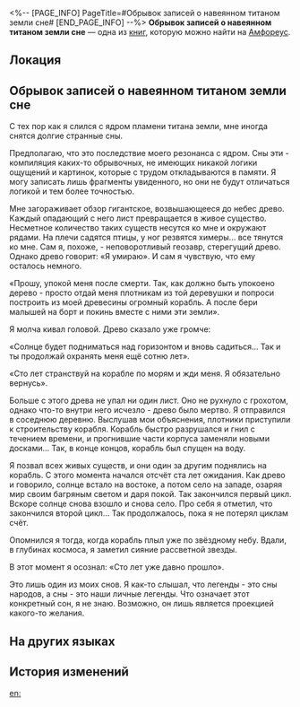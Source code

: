 <%-- [PAGE_INFO]
PageTitle=#Обрывок записей о навеянном титаном земли сне#
[END_PAGE_INFO] --%>
{{Дополнить}}
{{Книга Инфобокс
|id           = 592
|partIds      = 191932
|Название     = 
|Изображение  = Предмет Книга Амфореус 2.png
|Мир          = Амфореус
|Томов        = 1
|Автор        = <!--нужно добавить-->
|Описание     = Записи о долгом сне, в которых обрывочно описывается резонанс, вызванный ядром пламени титана земли в глубинах сознания Дань Хэна.
|Том1         = {{tx}}
|Источник1    = {{tx|Отсутствует источник}}
|Персонажи    = 
|Фракции      = 
}}
'''Обрывок записей о навеянном титаном земли сне''' — одна из [[Книги|книг]], которую можно найти на [[Амфореус]].

==Локация==
{{Отметка карты|<!--название карты-->|<!--id отметки-->}}

==Обрывок записей о навеянном титаном земли сне==
С тех пор как я слился с ядром пламени титана земли, мне иногда снятся долгие странные сны.

Предполагаю, что это последствие моего резонанса с ядром. Сны эти - компиляция каких-то обрывочных, не имеющих никакой логики ощущений и картинок, которые с трудом откладываются в памяти. Я могу записать лишь фрагменты увиденного, но они не будут отличаться логикой и тем более точностью.

Мне загораживает обзор гигантское, возвышающееся до небес древо. Каждый опадающий с него лист превращается в живое существо. Несметное количество таких существ несутся ко мне и окружают рядами. На плечи садятся птицы, у ног резвятся химеры... все тянутся ко мне. Сам я, похоже, - неповоротливый геозавр, стерегущий древо. Однако древо говорит: «Я умираю». И сам я чувствую, что ему осталось немного.

«Прошу, упокой меня после смерти. Так, как должно быть упокоено дерево - просто отдай меня плотникам из той деревушки и попроси построить из моей древесины огромный корабль. А после бери малышей на борт и покинь вместе с ними эти земли».

Я молча кивал головой. Древо сказало уже громче:

«Солнце будет подниматься над горизонтом и вновь садиться... Так и ты продолжай охранять меня ещё сотню лет».

«Сто лет странствуй на корабле по морям и жди меня. Я обязательно вернусь».

Больше с этого древа не упал ни один лист. Оно не рухнуло с грохотом, однако что-то внутри него исчезло - древо было мертво. Я отправился в соседнюю деревню. Выслушав мои объяснения, плотники приступили к строительству корабля. Корабль быстро разрушался и гнил с течением времени, и прогнившие части корпуса заменяли новыми досками... Так, в конце концов, корабль был спущен на воду.

Я позвал всех живых существ, и они один за другим поднялись на корабль. С этого момента начался отсчёт ста лет ожидания. Как древо и говорило, солнце встало на востоке, а потом село на западе, озаряя мир своим багряным светом и даря покой. Так закончился первый цикл. Вскоре солнце снова взошло и снова село. Про себя я отметил, что закончился второй цикл... Так продолжалось, пока я не потерял циклам счёт.

Опомнился я тогда, когда корабль плыл уже по звёздному небу. Вдали, в глубинах космоса, я заметил сияние рассветной звезды.

В этот момент я осознал: «Сто лет уже давно прошло».

Это лишь один из моих снов. Я как-то слышал, что легенды - это сны народов, а сны - это наши личные легенды. Что означает этот конкретный сон, я не знаю. Возможно, он лишь является проекцией какого-то желания.

==На других языках==
{{На других языках
|en   = Fragmented Record of the Dream of "Earth"
|zhs  = 有关「大地」之梦的碎片记录
|zht  = 有關「大地」之夢的碎片紀錄
|ja   = 「大地」の夢に関する断片的な記録
|ko   = 「대지」의 꿈에 관한 단편적인 기록
|es   = Registro de fragmentos del sueño sobre "La Tierra"
|fr   = Archives fragmentées du rêve de la «&nbsp;Terre&nbsp;»
|ru   = Обрывок записей о навеянном титаном земли сне
|th   = บันทึกเสี้ยวฝันเกี่ยวกับ "ปฐพี"
|vi   = Ghi Chép Rời Rạc Về Giấc Mơ Của Mặt Đất
|de   = Ein Bruchstück aus dem Traum von der „Erde“
|id   = Potongan Catatan Tentang Mimpi "Bumi"
|pt   = Registro Fragmentado do Sonho da "Terra"
}}

==История изменений==
{{История изменений|3.6}}

[[en:]]